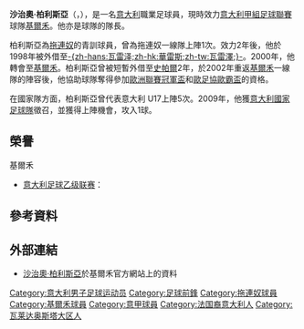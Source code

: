 {{noteTA|G1=足球|G2=意甲|G3=uefa
|T=zh-hans:塞尔吉奥·佩利西耶;zh-tw:塞爾吉奧·佩利西耶; zh-hk:沙治奧·柏利斯亞;
|1=zh-hns:塞尔吉奥·佩利西耶;zh-tw:塞爾吉奧·佩利西耶; zh-hk:沙治奧·柏利斯亞;
|2=zh-hns:佩利西耶;zh-tw:佩利西耶; zh-hk:柏利斯亞;
}}
{{Infobox football biography
 | name           = 沙治奧·柏利斯亞<br/>Sergio Pellissier
 | image                = Cardiff City FC v AC ChievoVerona, 3 August 2013 - Sergio Pellissier (edited).jpg
 | caption = 2013年，效力[[切沃维罗纳足球俱乐部|基爾禾]]的沙治奧·柏利斯亞
 | height               = {{convert|1.75|m|ftin|0|abbr=on}}
 | birth_date          = {{birth date and age|df=yes|1979|4|12}}
| birth_place = [[意大利|意大利]]，[[奥斯塔|奥斯塔]]
 | currentclub          = [[切沃维罗纳足球俱乐部|基爾禾]]
 | clubnumber           = 31
 | position             = [[前鋒|前鋒]]
 | youthyears1 =      |youthclubs1    = [[拖連奴足球會|拖連奴]]
 | years1   = 1996–2000 | clubs1   = [[拖連奴足球會|拖連奴]] | caps1   = 1 | goals1   = 0
 | years2   = 1998–2000 | clubs2   = → [[瓦雷泽足球俱乐部|-{zh-hans:瓦雷泽;zh-hk:華雷斯;zh-tw:瓦雷澤;}-]]（外借）| caps2   = 53 | goals2   = 9
 | years3   = 2000–     | clubs3   = [[切沃维罗纳足球俱乐部|基爾禾]] | caps3   = 480 | goals3   = 131
 | years4   = 2001–2002 | clubs4   = → [[史帕爾2013|史帕爾]]（外借）| caps4   = 44 | goals4   = 17
 | years5   = 2021– | clubs5   = → 克利文塞| caps5   = 1 | goals5   = 2
| totalcaps = 594 | totalgoals = 160
 | nationalyears1   = 1997 | nationalteam1   = 意大利 U17 | nationalcaps1   = 5 | nationalgoals1   = 0
 | nationalyears2   = 2009 | nationalteam2   = [[意大利國家足球隊|意大利]] | nationalcaps2   = 1 | nationalgoals2   = 1
 | pcupdate             = 2018-10-07
 | ntupdate             = 2009-06-06
}}
'''沙治奧·柏利斯亞'''（{{lang-it|Sergio Pellissier}}，{{bd|1979年|4月12日|catidx= Pellissier, Sergio }}），是一名[[意大利|意大利]]職業足球員，現時效力[[意大利甲組足球聯賽|意大利甲組足球聯賽]]球隊[[切沃维罗纳足球俱乐部|基爾禾]]。他亦是球隊的隊長。

柏利斯亞為[[拖連奴足球會|拖連奴]]的青訓球員，曾為拖連奴一線隊上陣1次。效力2年後，他於1998年被外借至[[瓦雷泽足球俱乐部|-{zh-hans:瓦雷泽;zh-hk:華雷斯;zh-tw:瓦雷澤;}-]]。2000年，他轉會至[[切沃维罗纳足球俱乐部|基爾禾]]。柏利斯亞曾被短暫外借至[[史帕爾2013|史帕爾]]2年，於2002年重返[[切沃维罗纳足球俱乐部|基爾禾]]一線隊的陣容後，他協助球隊奪得參加[[歐洲聯賽冠軍盃|歐洲聯賽冠軍盃]]和[[歐足協歐霸盃|歐足協歐霸盃]]的資格。

在國家隊方面，柏利斯亞曾代表意大利 U17上陣5次。2009年，他獲[[意大利國家足球隊|意大利國家足球隊]]徵召，並獲得上陣機會，攻入1球。

== 榮譽 ==
;{{flagicon|ITA}} 基爾禾
* [[意大利足球乙级联赛|意大利足球乙级联赛]]：{{link-en|2007年至2008年意大利足球乙级联赛|2007–08 Serie B|2007-08賽季}}

== 參考資料 ==
{{reflist|2}}

== 外部連結 ==
*[https://web.archive.org/web/20070312183628/http://www.chievoverona.it/primaSquadra/giocatore.aspx?giocatore=397 沙治奧·柏利斯亞]於基爾禾官方網站上的資料{{it icon}}

{{DEFAULTSORT:Pellissier, Sergio}}
[[Category:意大利男子足球运动员|Category:意大利男子足球运动员]]
[[Category:足球前鋒|Category:足球前鋒]]
[[Category:拖連奴球員|Category:拖連奴球員]]
[[Category:基爾禾球員|Category:基爾禾球員]]
[[Category:意甲球員|Category:意甲球員]]
[[Category:法国裔意大利人|Category:法国裔意大利人]]
[[Category:瓦莱达奥斯塔大区人|Category:瓦莱达奥斯塔大区人]]